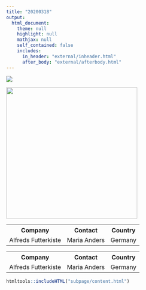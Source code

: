 ```yaml
---
title: "20200318"
output: 
  html_document:
    theme: null
    highlight: null
    mathjax: null
    self_contained: false
    includes:
      in_header: "external/inheader.html"
      after_body: "external/afterbody.html"
---
```


<img src="https://www.ibt.org.uk/wp-content/uploads/2018/02/the-economist600.jpg"/>

<img src="img/img1.jpg" width="350px"/>

<table>
  <tr>
  <th>Company</th>
  <th>Contact</th>
  <th>Country</th>
  </tr>
  <tr>
  <td>Alfreds Futterkiste</td>
  <td>Maria Anders</td>
  <td>Germany</td>
  </tr>
</table>

<table>
  <tr>
    <th>Company</th>
    <th>Contact</th>
    <th>Country</th>
  </tr>
  <tr>
    <td>Alfreds Futterkiste</td>
    <td>Maria Anders</td>
    <td>Germany</td>
  </tr>
</table>

```r
htmltools::includeHTML("subpage/content.html")
```

